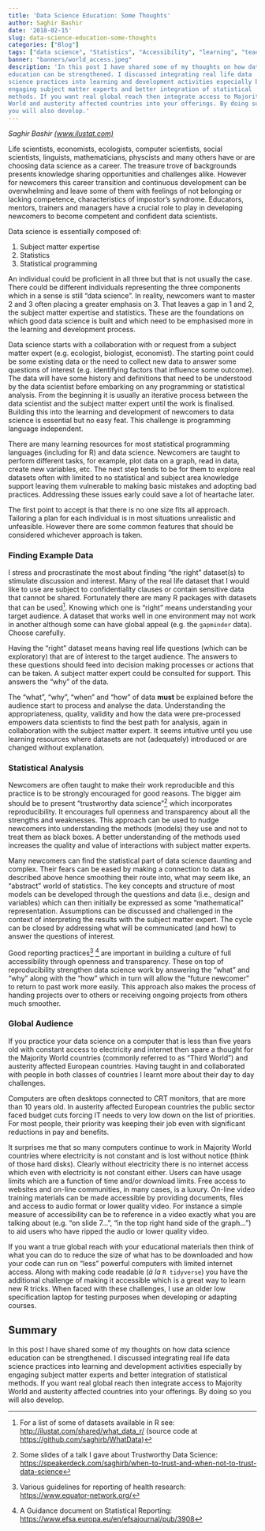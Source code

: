 ```yaml
---
title: 'Data Science Education: Some Thoughts'
author: Saghir Bashir
date: '2018-02-15'
slug: data-science-education-some-thoughts
categories: ["Blog"]
tags: ["data science", "Statistics", "Accessibility", "learning", "teaching", "R language"]
banner: "banners/world_access.jpeg"
description: 'In this post I have shared some of my thoughts on how data science
education can be strengthened. I discussed integrating real life data
science practices into learning and development activities especially by
engaging subject matter experts and better integration of statistical
methods. If you want real global reach then integrate access to Majority
World and austerity affected countries into your offerings. By doing so
you will also develop.'
---
```


*Saghir Bashir [(www.ilustat.com)](http://www.ilustat.com/)*

Life scientists, economists, ecologists, computer scientists, social
scientists, linguists, mathematicians, physcists and many others have 
or are choosing data science as a career. The treasure trove of 
backgrounds presents knowledge sharing opportunities and challenges 
alike. However for newcomers this career transition and continuous 
development can be overwhelming and leave some of them with feelings 
of not belonging or lacking competence, characteristics of impostor’s 
syndrome. Educators, mentors, trainers and managers have a crucial role 
to play in developing newcomers to become competent and confident data 
scientists.

Data science is essentially composed of:

1.  Subject matter expertise
2.  Statistics
3.  Statistical programming

An individual could be proficient in all three but that is not usually
the case. There could be different individuals representing the three
components which in a sense is still “data science”. In reality,
newcomers want to master 2 and 3 often placing a greater emphasis on 3.
That leaves a gap in 1 and 2, the subject matter expertise and
statistics. These are the foundations on which good data science is
built and which need to be emphasised more in the learning and
development process.

Data science starts with a collaboration with or request from a subject
matter expert (e.g. ecologist, biologist, economist). The starting point
could be some existing data or the need to collect new data to answer
some questions of interest (e.g. identifying factors that influence some
outcome). The data will have some history and definitions that need to
be understood by the data scientist before embarking on any programming
or statistical analysis. From the beginning it is usually an iterative
process between the data scientist and the subject matter expert until
the work is finalised. Building this into the learning and development
of newcomers to data science is essential but no easy feat. This
challenge is programming language independent.

There are many learning resources for most statistical programming
languages (including for R) and data science. Newcomers are taught to
perform different tasks, for example, plot data on a graph, read in
data, create new variables, etc. The next step tends to be for them to
explore real datasets often with limited to no statistical and subject
area knowledge support leaving them vulnerable to making basic mistakes
and adopting bad practices. Addressing these issues early could save a
lot of heartache later.

The first point to accept is that there is no one size fits all
approach. Tailoring a plan for each individual is in most situations
unrealistic and unfeasible. However there are some common features that
should be considered whichever approach is taken.

### Finding Example Data

I stress and procrastinate the most about finding “the right” dataset(s)
to stimulate discussion and interest. Many of the real life dataset that
I would like to use are subject to confidentiality clauses or contain
sensitive data that cannot be shared. Fortunately there are many R
packages with datasets that can be used[^1]. Knowing which one is
“right” means understanding your target audience. A dataset that works
well in one environment may not work in another although some can have
global appeal (e.g. the `gapminder` data). Choose carefully.

Having the “right” dataset means having real life questions (which
can be exploratory) that are of interest to the target audience. The 
answers to these questions should feed into decision making processes 
or actions that can be taken. A subject matter expert could be consulted 
for support. This answers the “why” of the data.

The “what”, “why”, “when” and “how” of data **must** be explained before
the audience start to process and analyse the data. Understanding the
appropriateness, quality, validity and how the data were pre-processed
empowers data scientists to find the best path for analysis, again in
collaboration with the subject matter expert. It seems intuitive until
you use learning resources where datasets are not (adequately) introduced 
or are changed without explanation.

### Statistical Analysis

Newcomers are often taught to make their work reproducible and this 
practice is to be strongly encouraged for good reasons. The bigger 
aim should be to present “trustworthy data science”[^2] which 
incorporates reproducibility. It encourages full openness and 
transparency about all the strengths and weaknesses. This approach can
be used to nudge newcomers into understanding the methods (models)
they use and not to treat them as black boxes. A better understanding of
the methods used increases the quality and value of interactions with
subject matter experts.

Many newcomers can find the statistical part of data science daunting 
and complex. Their fears can be eased by making a connection to data as
described above hence smoothing their route into, what may seem like, an
“abstract” world of statistics. The key concepts and structure of most
models can be developed through the questions and data (i.e., design and
variables) which can then initially be expressed as some “mathematical”
representation. Assumptions can be discussed and challenged in the
context of interpreting the results with the subject matter expert. The
cycle can be closed by addressing what will be communicated (and how) to
answer the questions of interest.

Good reporting practices[^3] [^4] are important in building a
culture of full accessibility through openness and transparency. These
on top of reproducibility strengthen data science work by answering the
“what” and “why” along with the “how” which in turn will allow the
“future newcomer” to return to past work more easily. This approach also
makes the process of handing projects over to others or receiving ongoing
projects from others much smoother.

### Global Audience

If you practice your data science on a computer that is less than five
years old with constant access to electricity and internet then
spare a thought for the Majority World countries (commonly referred to
as “Third World”) and austerity affected European countries. Having
taught in and collaborated with people in both classes of countries I
learnt more about their day to day challenges.

Computers are often desktops connected to CRT monitors, that are more 
than 10 years old. In austerity affected European countries the public 
sector faced budget cuts forcing IT needs to very low down on the list 
of priorities. For most people, their priority was keeping their job even
with significant reductions in pay and benefits.

It surprises me that so many computers continue to work in Majority
World countries where electricity is not constant and is lost without
notice (think of those hard disks). Clearly without electricity there is
no internet access which even with electricity is not constant either.
Users can have usage limits which are a function of time and/or download
limits. Free access to websites and on-line communities, in many cases, is
a luxury. On-line video training materials can be made accessible by
providing documents, files and access to audio format or lower quality video. 
For instance a simple measure of accessibility can be to reference in a 
video exactly what you are talking about (e.g. “on slide 7...”, "in the
top right hand side of the graph...") to aid users who have ripped the 
audio or lower quality video.

If you want a true global reach with your educational materials then
think of what you can do to reduce the size of what has to be downloaded
and how your code can run on “less” powerful computers with limited
internet access. Along with making code readable (*à la* `R tidyverse`) 
you have the additional challenge of making it accessible which is a 
great way to learn new R tricks. When faced with these challenges, I 
use an older low specification laptop for testing purposes when developing 
or adapting courses.

## Summary

In this post I have shared some of my thoughts on how data science
education can be strengthened. I discussed integrating real life data
science practices into learning and development activities especially by
engaging subject matter experts and better integration of statistical
methods. If you want real global reach then integrate access to Majority
World and austerity affected countries into your offerings. By doing so
you will also develop.

[^1]: For a list of some of datasets available in R see:
<http://ilustat.com/shared/what_data_r/> (source code at <https://github.com/saghirb/WhatData>)

[^2]: Some slides of a talk I gave about Trustworthy Data Science: 
<https://speakerdeck.com/saghirb/when-to-trust-and-when-not-to-trust-data-science>

[^3]: Various guidelines for reporting of health research:
<https://www.equator-network.org/>

[^4]: A Guidance document on Statistical Reporting:
<https://www.efsa.europa.eu/en/efsajournal/pub/3908>

